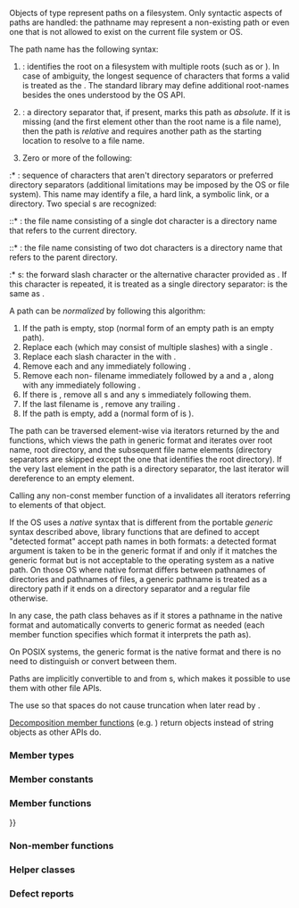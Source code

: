 {{cpp/filesystem/title|path}}
{{cpp/filesystem/path/navbar}}
{{dcl begin}}
{{dcl header|filesystem}}
{{dcl|since=c++17|
class path;
}}
{{dcl end}}

Objects of type {{tt|path}} represent paths on a filesystem. Only syntactic aspects of paths are handled: the pathname may represent a non-existing path or even one that is not allowed to exist on the current file system or OS.

The path name has the following syntax:
# {{spar|root-name}}{{mark optional}}: identifies the root on a filesystem with multiple roots (such as {{c|"C:"}} or {{c|"//myserver"}}). In case of ambiguity, the longest sequence of characters that forms a valid {{spar|root-name}} is treated as the {{spar|root-name}}. The standard library may define additional root-names besides the ones understood by the OS API.
# {{spar|root-directory}}{{mark optional}}: a directory separator that, if present, marks this path as ''absolute''. If it is missing (and the first element other than the root name is a file name), then the path is ''relative'' and requires another path as the starting location to resolve to a file name.
# Zero or more of the following:
:* {{spar|file-name}}: sequence of characters that aren't directory separators or preferred directory separators (additional limitations may be imposed by the OS or file system). This name may identify a file, a hard link, a symbolic link, or a directory. Two special {{spar|file-name}}s are recognized:
::* {{spar|dot}}: the file name consisting of a single dot character {{c|.}} is a directory name that refers to the current directory.
::* {{spar|dot-dot}}: the file name consisting of two dot characters {{c|..}} is a directory name that refers to the parent directory.
:* {{spar|directory-separator}}s: the forward slash character {{c|/}} or the alternative character provided as {{tt|path::preferred_separator}}. If this character is repeated, it is treated as a single directory separator: {{c|/usr///////lib}} is the same as {{c|/usr/lib}}.

A path can be ''normalized'' by following this algorithm:
# If the path is empty, stop (normal form of an empty path is an empty path).
# Replace each {{spar|directory-separator}} (which may consist of multiple slashes) with a single {{tt|path::preferred_separator}}.
# Replace each slash character in the {{spar|root-name}} with {{tt|path::preferred_separator}}.
# Remove each {{spar|dot}} and any immediately following {{spar|directory-separator}}.
# Remove each non-{{spar|dot-dot}} filename immediately followed by a {{spar|directory-separator}} and a {{spar|dot-dot}}, along with any immediately following {{spar|directory-separator}}.
# If there is {{spar|root-directory}}, remove all {{spar|dot-dot}}s and any {{spar|directory-separator}}s immediately following them.
# If the last filename is {{spar|dot-dot}}, remove any trailing {{spar|directory-separator}}.
# If the path is empty, add a {{spar|dot}} (normal form of {{c|./}} is {{c|.}}).

The path can be traversed element-wise via iterators returned by the {{lc|begin()}} and {{lc|end()}} functions, which views the path in generic format and iterates over root name, root directory, and the subsequent file name elements (directory separators are skipped except the one that identifies the root directory). If the very last element in the path is a directory separator, the last iterator will dereference to an empty element.

Calling any non-const member function of a {{tt|path}} invalidates all iterators referring to elements of that object.

If the OS uses a ''native'' syntax that is different from the portable ''generic'' syntax described above, library functions that are defined to accept "detected format" accept path names in both formats: a detected format argument is taken to be in the generic format if and only if it matches the generic format but is not acceptable to the operating system as a native path. On those OS where native format differs between pathnames of directories and pathnames of files, a generic pathname is treated as a directory path if it ends on a directory separator and a regular file otherwise.

In any case, the path class behaves as if it stores a pathname in the native format and automatically converts to generic format as needed (each member function specifies which format it interprets the path as).

On POSIX systems, the generic format is the native format and there is no need to distinguish or convert between them.

Paths are implicitly convertible to and from {{lc|std::basic_string}}s, which makes it possible to use them with other file APIs.

The {{rl|operator_ltltgtgt|stream operators}} use {{lc|std::quoted}} so that spaces do not cause truncation when later read by {{rl|operator_ltltgtgt|stream input operator}}.

[[#Decomposition|Decomposition member functions]] (e.g. {{lc|extension}}) return {{tt|filesystem::path}} objects instead of string objects as other APIs do.

===Member types===
{{dsc begin}}
{{dsc hitem|Type|Definition}}
{{dsc|{{tt|value_type}}|character type used by the native encoding of the filesystem: {{c/core|char}} on POSIX, {{c/core|wchar_t}} on Windows}}
{{dsc|{{tt|string_type}}|{{c/core|std::basic_string&lt;value_type&gt;}}}}
{{dsc|{{tt|const_iterator}}|a constant {{named req|InputIterator}} with a {{tt|value_type}} of {{tt|path}} that meets all requirements of {{named req|BidirectionalIterator}} except that for two equal dereferenceable iterators {{tt|a}} and {{tt|b}} of type {{tt|const_iterator}}, there is no requirement that {{c|*a}} and {{c|*b}} refer to the same object.

It is unspecified whether {{tt|const_iterator}} is actually a {{named req|BidirectionalIterator}}}}
{{dsc|{{tt|iterator}}|{{tt|const_iterator}}}}
{{dsc mem enum|cpp/filesystem/path/format|determines how to interpret string representations of pathnames.

The following enumerators are also defined:
{{dsc begin}}
{{dsc hitem|Name|Explanation}}
{{dsc|{{ltt|cpp/filesystem/path/format|native_format}}|native pathname format}}
{{dsc|{{ltt|cpp/filesystem/path/format|generic_format}}|generic pathname format}}
{{dsc|{{ltt|cpp/filesystem/path/format|auto_format}}|implementation-defined format, auto-detected where possible}}
{{dsc end}}}}
{{dsc end}}

===Member constants===
{{dsc begin}}
{{dsc inc|cpp/filesystem/path/dsc preferred_separator}}
{{dsc end}}

===Member functions===
{{dsc begin}}
{{dsc inc|cpp/filesystem/path/dsc constructor}}
{{dsc inc|cpp/filesystem/path/dsc destructor}}
{{dsc inc|cpp/filesystem/path/dsc operator{{=}}}}
{{dsc inc|cpp/filesystem/path/dsc assign}}

{{dsc h2|Concatenation}}
{{dsc inc|cpp/filesystem/path/dsc append}}
{{dsc inc|cpp/filesystem/path/dsc concat}}

{{dsc h2|Modifiers}}
{{dsc inc|cpp/filesystem/path/dsc clear}}
{{dsc inc|cpp/filesystem/path/dsc make_preferred}}
{{dsc inc|cpp/filesystem/path/dsc remove_filename}}
{{dsc inc|cpp/filesystem/path/dsc replace_filename}}
{{dsc inc|cpp/filesystem/path/dsc replace_extension}}
{{dsc inc|cpp/filesystem/path/dsc swap}}

{{dsc h2|Format observers}}
{{dsc inc|cpp/filesystem/path/dsc native}}
{{dsc inc|cpp/filesystem/path/dsc string}}
{{dsc inc|cpp/filesystem/path/dsc generic_string}}

{{dsc h2|Compare}}
{{dsc inc|cpp/filesystem/path/dsc compare}}

{{dsc h2|Generation}}
{{dsc inc|cpp/filesystem/path/dsc lexically_normal}}

{{dsc h2|Decomposition}}
{{dsc inc|cpp/filesystem/path/dsc root_name}}
{{dsc inc|cpp/filesystem/path/dsc root_directory}}
{{dsc inc|cpp/filesystem/path/dsc root_path}}
{{dsc inc|cpp/filesystem/path/dsc relative_path}}
{{dsc inc|cpp/filesystem/path/dsc parent_path}}
{{dsc inc|cpp/filesystem/path/dsc filename}}
{{dsc inc|cpp/filesystem/path/dsc stem}}
{{dsc inc|cpp/filesystem/path/dsc extension}}

{{dsc h2|Queries}}
{{dsc inc|cpp/filesystem/path/dsc empty}}
{{dsc inc|cpp/filesystem/path/dsc has_path}}
{{dsc inc|cpp/filesystem/path/dsc is_absrel}}

{{dsc h2|Iterators}}
{{dsc inc|cpp/filesystem/path/dsc begin}}
{{dsc end}}

===Non-member functions===
{{dsc begin}}
{{dsc namespace|std::filesystem}}
{{dsc inc|cpp/filesystem/path/dsc swap2}}
{{dsc inc|cpp/filesystem/path/dsc hash_value}}
{{dsc inc|cpp/filesystem/path/dsc operator_cmp}}
{{dsc inc|cpp/filesystem/path/dsc operator/}}
{{dsc inc|cpp/filesystem/path/dsc operator_ltltgtgt}}
{{dsc inc|cpp/filesystem/path/dsc u8path}}
{{dsc end}}

===Helper classes===
{{dsc begin}}
{{dsc namespace|std}}
{{dsc inc|cpp/filesystem/path/dsc hash}}
{{dsc inc|cpp/filesystem/path/dsc formatter}}
{{dsc end}}

===Defect reports===
{{dr list begin}}
{{dr list item|wg=lwg|dr=3657|std=C++17|before={{rlt|hash}} for {{tt|path}} was disabled|after=enabled}}
{{dr list end}}

{{langlinks|de|es|ja|ru|zh}}